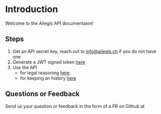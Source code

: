 # Introduction
 
Welcome to the Ailegis API documentaion!

## Steps

1. Get an API secret key, reach out to info@ailegis.ch if you do not have one
2. Generate a JWT signed token [here](/authentication)
3. Use the API 
    - for legal reasoning [here](/legal_research_api)
    - for keeping an history [here](/history)


## Questions or Feedback

Send us your question or feedback in the form of a PR on Github
at 
